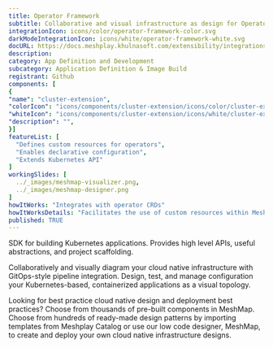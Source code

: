 ```yaml
---
title: Operator Framework
subtitle: Collaborative and visual infrastructure as design for Operator Framework
integrationIcon: icons/color/operator-framework-color.svg
darkModeIntegrationIcon: icons/white/operator-framework-white.svg
docURL: https://docs.meshplay.khulnasoft.com/extensibility/integrations/operator framework
description: 
category: App Definition and Development
subcategory: Application Definition & Image Build
registrant: Github
components: [
{
"name": "cluster-extension",
"colorIcon": "icons/components/cluster-extension/icons/color/cluster-extension-color.svg",
"whiteIcon": "icons/components/cluster-extension/icons/white/cluster-extension-white.svg",
"description": "",
}]
featureList: [
  "Defines custom resources for operators",
  "Enables declarative configuration",
  "Extends Kubernetes API"
]
workingSlides: [
  ../_images/meshmap-visualizer.png,
  ../_images/meshmap-designer.png
]
howItWorks: "Integrates with operator CRDs"
howItWorksDetails: "Facilitates the use of custom resources within Meshplay"
published: TRUE
---
```

<p>
SDK for building Kubernetes applications. Provides high level APIs, useful abstractions, and project scaffolding.
</p>
<p>
    Collaboratively and visually diagram your cloud native infrastructure with GitOps-style pipeline integration. Design, test, and manage configuration your Kubernetes-based, containerized applications as a visual topology.
</p>
<p>
    Looking for best practice cloud native design and deployment best practices? Choose from thousands of pre-built components in MeshMap. Choose from hundreds of ready-made design patterns by importing templates from Meshplay Catalog or use our low code designer, MeshMap, to create and deploy your own cloud native infrastructure designs.
</p>

